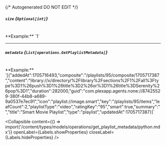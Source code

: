 {/* Autogenerated DO NOT EDIT  */}

##### `size` *{`Optional[int]`}*
<br/>
**Example:** `1`

---
##### `metadata` *{`List[operations.GetPlaylistMetadata]`}*
<br/>
**Example:** `[{"addedAt":1705716493,"composite":"/playlists/95/composite/1705717387","content":"library://x/directory/%2Flibrary%2Fsections%2F1%2Fall%3Ftype%3D1%26push%3D1%26title%3D2%26or%3D1%26title%3DSerenity%26pop%3D1","duration":282000,"guid":"com.plexapp.agents.none://87425529-380f-44b8-a689-9a0537e7ec91","icon":"playlist://image.smart","key":"/playlists/95/items","leafCount":2,"playlistType":"video","ratingKey":"95","smart":true,"summary":"","title":"Smart Movie Playlist","type":"playlist","updatedAt":1705717387}]`

<Collapsible content={() => import('/content/types/models/operations/get_playlist_metadata/python.mdx')} openLabel={Labels.showProperties} closeLabel={Labels.hideProperties} />




